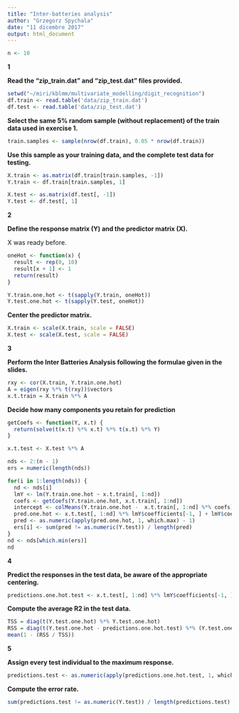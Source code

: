 ```yaml
---
title: "Inter-batteries analysis"
author: "Grzegorz Spychala"
date: "11 dicembre 2017"
output: html_document
---
```


```r
n <- 10
```

**1**

**Read the "zip_train.dat" and "zip_test.dat" files provided.**
```r
setwd("~/miri/kblmm/multivariate_modelling/digit_recognition")
df.train <- read.table('data/zip_train.dat')
df.test <- read.table('data/zip_test.dat')
```

**Select the same 5% random sample (without replacement) of the train data used in exercise 1.**

```r
train.samples <- sample(nrow(df.train), 0.05 * nrow(df.train))
```

**Use this sample as your training data, and the complete test data for testing.**

```r
X.train <- as.matrix(df.train[train.samples, -1])
Y.train <- df.train[train.samples, 1]

X.test <- as.matrix(df.test[, -1])
Y.test <- df.test[, 1]
```

**2**

**Define the response matrix (Y) and the predictor matrix (X).**

X was ready before.

```r
oneHot <- function(x) {
  result <- rep(0, 10)
  result[x + 1] <- 1
  return(result)
}

Y.train.one.hot <- t(sapply(Y.train, oneHot))
Y.test.one.hot <- t(sapply(Y.test, oneHot))
```


**Center the predictor matrix.**

```r
X.train <- scale(X.train, scale = FALSE)
X.test <- scale(X.test, scale = FALSE)
```


**3**

**Perform the Inter Batteries Analysis following the formulae given in the slides.**

```r
rxy <- cor(X.train, Y.train.one.hot)
A = eigen(rxy %*% t(rxy))$vectors
x.t.train = X.train %*% A
```

**Decide how many components you retain for prediction**

```r
getCoefs <- function(Y, x.t) {
  return(solve(t(x.t) %*% x.t) %*% t(x.t) %*% Y)
}
```


```r
x.t.test <- X.test %*% A

nds <- 2:(n - 1)
ers = numeric(length(nds))

for(i in 1:length(nds)) {
  nd <- nds[i]
  lmY <- lm(Y.train.one.hot ~ x.t.train[, 1:nd])
  coefs <- getCoefs(Y.train.one.hot, x.t.train[, 1:nd])
  intercept <- colMeans(Y.train.one.hot -  x.t.train[, 1:nd] %*% coefs)
  pred.one.hot <- x.t.test[, 1:nd] %*% lmY$coefficients[-1, ] + lmY$coefficients[1, ]
  pred <- as.numeric(apply(pred.one.hot, 1, which.max) - 1)
  ers[i] <- sum(pred != as.numeric(Y.test)) / length(pred)
}
nd <- nds[which.min(ers)]
nd
```

**4**

**Predict the responses in the test data, be aware of the appropriate centering.**

```r
predictions.one.hot.test <- x.t.test[, 1:nd] %*% lmY$coefficients[-1, ] + lmY$coefficients[1, ]
```

**Compute the average R2 in the test data.**

```r
TSS = diag(t(Y.test.one.hot) %*% Y.test.one.hot)
RSS = diag(t(Y.test.one.hot - predictions.one.hot.test) %*% (Y.test.one.hot - predictions.one.hot.test))
mean(1 - (RSS / TSS))
```

**5**

**Assign every test individual to the maximum response.**

```r
predictions.test <- as.numeric(apply(predictions.one.hot.test, 1, which.max) - 1)
```


**Compute the error rate.**

```r
sum(predictions.test != as.numeric(Y.test)) / length(predictions.test)
```

